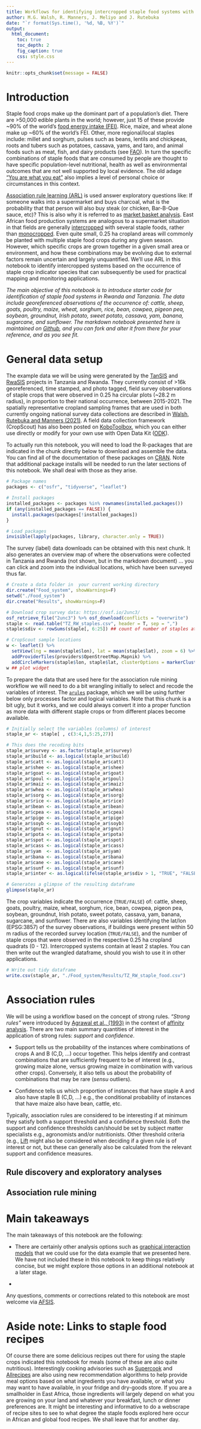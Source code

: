 ```yaml
---
title: Workflows for identifying intercropped staple food systems with association rule mining
author: M.G. Walsh, R. Manners, J. Meliyo and J. Rutebuka
date: "`r format(Sys.time(), '%d, %B, %Y')`"
output:
  html_document:
    toc: true
    toc_depth: 2
    fig_caption: true
    css: style.css
---
```


```r
knitr::opts_chunk$set(message = FALSE)
```

# Introduction

Staple food crops make up the dominant part of a population's diet. There are >50,000 edible plants in the world; however, just 15 of these provide ~90% of the world's [food energy intake (FEI)](https://www.sciencedirect.com/topics/agricultural-and-biological-sciences/food-energy). Rice, maize, and wheat alone make up ~60% of the world's FEI. Other, more regional/local staples include: millet and sorghum, pulses such as beans, lentils and chickpeas, roots and tubers such as potatoes, cassava, yams, and taro, and animal foods such as meat, fish, and dairy products (see [FAO](http://www.fao.org/3/AC832E/ac832e06.htm)). In turn the specific combinations of staple foods that are consumed by people are thought to have specific population-level nutritional, health as well as environmental outcomes that are not well supported by local evidence. The old adage ["You are what you eat"](https://www.phrases.org.uk/meanings/you-are-what-you-eat.html) also implies a level of personal choice or circumstances in this context.

[Association rule learning (ARL)](https://en.wikipedia.org/wiki/Association_rule_learning) is used answer exploratory questions like: If someone walks into a supermarket and buys charcoal, what is the probability that that person will also buy steak (or chicken, Bar-B-Que sauce, etc)? This is also why it is referred to as [market basket analysis](https://www.sciencedirect.com/topics/computer-science/market-basket-analysis). East African food production systems are analogous to a supermarket situation in that fields are generally [intercropped](https://en.wikipedia.org/wiki/Intercropping) with several staple foods, rather than [monocropped](https://en.wikipedia.org/wiki/Monocropping). Even quite small, 0.25 ha cropland areas will commonly be planted with multiple staple food crops during any given season. However, which specific crops are grown together in a given small area or environment, and how these combinations may be evolving due to external factors remain uncertain and largely unquantified. We'll use ARL in this notebook to identify intercropped systems based on the occurrence of staple crop indicator species that can subsequently be used for practical mapping and monitoring applications.

*The main objective of this notebook is to introduce starter code for identification of staple food systems in Rwanda and Tanzania. The data include georeferenced observations of the occurrence of: cattle, sheep, goats, poultry, maize, wheat, sorghum, rice, bean, cowpea, pigeon pea, soybean, groundnut, Irish potato, sweet potato, cassava, yam, banana, sugarcane, and sunflower. The markdown notebook presented here is maintained on [Github](https://github.com/mgwalsh/RwaSIS/blob/master/Cropping%20_sytems.Rmd), and you can fork and alter it from there for your reference, and as you see fit.*

# General data setup

The example data we will be using were generated by the [TanSIS](https://doi.org/10.17605/OSF.IO/4NGAU) and [RwaSIS](https://doi.org/10.17605/OSF.IO/Y9ZUT) projects in Tanzania and Rwanda. They currently consist of >16k georeferenced, time stamped, and photo tagged, field survey observations of staple crops that were observed in 0.25 ha circular plots (~28.2 m radius), in proportion to their national occurrence, between 2015-2021. The spatially representative cropland sampling frames that are used in both currently ongoing national survey data collections are described in [Walsh, Rutebuka and Manners (2021)](https://github.com/mgwalsh/RwaSIS/blob/master/RwaSIS_cropland_sample.Rmd). A field data collection framework (CropScout) has also been posted on [KoboToolbox](https://kobo.humanitarianresponse.info/#/forms/a3jwzkBTtDvdaZJgR6YjAe/), which you can either use directly or modify for your own use with Open Data Kit ([ODK](https://opendatakit.org/)).

To actually run this notebook, you will need to load the R-packages that are indicated in the chunk directly below to download and assemble the data. You can find all of the documentation of these packages on [CRAN](https://cran.r-project.org/). Note that additional package installs will be needed to run the later sections of this notebook. We shall deal with those as they arise.

```r
# Package names
packages <- c("osfr", "tidyverse", "leaflet")

# Install packages
installed_packages <- packages %in% rownames(installed.packages())
if (any(installed_packages == FALSE)) {
  install.packages(packages[!installed_packages])
}

# Load packages
invisible(lapply(packages, library, character.only = TRUE))
```

The survey (label) data downloads can be obtained with this next chunk. It also generates an overview map of where the observations were collected in Tanzania and Rwanda (not shown, but in the markdown document) ... you can click and zoom into the individual locations, which have been surveyed thus far.

```r
# Create a data folder in  your current working directory
dir.create("Food_system", showWarnings=F)
setwd("./Food_system")
dir.create("Results", showWarnings=F)

# Download crop survey data: https://osf.io/2unc3/
osf_retrieve_file("2unc3") %>% osf_download(conflicts = "overwrite")
staple <- read.table("TZ_RW_staples.csv", header = T, sep = ",")
staple$sdiv <- rowSums(staple[, 6:25]) ## count of number of staples at each survey location
```

```r
# CropScout sample locations
w <- leaflet() %>%
  setView(lng = mean(staple$lon), lat = mean(staple$lat), zoom = 6) %>%
  addProviderTiles(providers$OpenStreetMap.Mapnik) %>%
  addCircleMarkers(staple$lon, staple$lat, clusterOptions = markerClusterOptions())
w ## plot widget 
```

To prepare the data that are used here for the association rule mining workflow we will need to do a bit wrangling initially to select and recode the variables of interest. The [`arules`](https://www.rdocumentation.org/packages/arules/versions/1.6-8) package, which we will be using further below only processes factor and logical variables. Note that this chunk is a bit ugly, but it works, and we could always convert it into a proper function as more data with different staple crops or from different places become available.

```r
# Initially select the variables (columns) of interest
staple_ar <- staple[ , c(3:4,1,5:25,27)]

# This does the recoding bits
staple_ar$survey <- as.factor(staple_ar$survey)
staple_ar$build <- as.logical(staple_ar$build)
staple_ar$catt <- as.logical(staple_ar$catt)
staple_ar$shee <- as.logical(staple_ar$shee)
staple_ar$goat <- as.logical(staple_ar$goat)
staple_ar$poul <- as.logical(staple_ar$poul)
staple_ar$maiz <- as.logical(staple_ar$maiz)
staple_ar$whea <- as.logical(staple_ar$whea)
staple_ar$sorg <- as.logical(staple_ar$sorg)
staple_ar$rice <- as.logical(staple_ar$rice)
staple_ar$bean <- as.logical(staple_ar$bean)
staple_ar$cpea <- as.logical(staple_ar$cpea)
staple_ar$pige <- as.logical(staple_ar$pige)
staple_ar$soyb <- as.logical(staple_ar$soyb)
staple_ar$gnut <- as.logical(staple_ar$gnut)
staple_ar$pota <- as.logical(staple_ar$pota)
staple_ar$spot <- as.logical(staple_ar$spot)
staple_ar$cass <- as.logical(staple_ar$cass)
staple_ar$yam  <- as.logical(staple_ar$yam)
staple_ar$bana <- as.logical(staple_ar$bana)
staple_ar$cane <- as.logical(staple_ar$cane)
staple_ar$sunf <- as.logical(staple_ar$sunf)
staple_ar$inter <- as.logical(ifelse(staple_ar$sdiv > 1, "TRUE", "FALSE"))

# Generates a glimpse of the resulting dataframe
glimpse(staple_ar)
```

The crop variables indicate the occurrence (`TRUE/FALSE`) of: cattle, sheep, goats, poultry, maize, wheat, sorghum, rice, bean, cowpea, pigeon pea, soybean, groundnut, Irish potato, sweet potato, cassava, yam, banana, sugarcane, and sunflower. There are also variables identifying the lat/lon (EPSG:3857) of the survey observations, if buildings were present within 50 m radius of the recorded survey location (`TRUE/FALSE`), and the number of staple crops that were observed in the respective 0.25 ha cropland quadrats (0 - 12). Intercropped systems contain at least 2 staples. You can then write out the wrangled dataframe, should you wish to use it in other applications.

```r
# Write out tidy dataframe
write.csv(staple_ar, "./Food_system/Results/TZ_RW_staple_food.csv")
```

# Association rules

We will be using a workflow based on the concept of strong rules. *"Strong rules"* were introduced by [Agrawal et al., (1993)](https://dl.acm.org/doi/10.1145/170036.170072) in the context of [affinity analysis](https://en.wikipedia.org/wiki/Affinity_analysis). There are two main summary quantities of interest in the application of strong rules: *support* and *confidence*.

* Support tells us the probability of the instances where combinations of crops A and B (C,D, ...) occur together. This helps identify and contrast combinations that are sufficiently frequent to be of interest (e.g., growing maize alone, versus growing maize in combination with various other crops). Conversely, it also tells us about the probability of combinations that may be rare (*sensu* outliers).

* Confidence tells us which proportion of instances that have staple A and also have staple B (C,D, ...) e.g., the conditional probability of instances that have maize also have bean, cattle, etc.

Typically, association rules are considered to be interesting if at minimum they satisfy both a support threshold and a confidence threshold. Both the support and confidence thresholds can/should be set by subject matter specialists e.g., agronomists and/or nutritionists. Other threshold criteria (e.g., [Lift](https://en.wikipedia.org/wiki/Lift_(data_mining)) might also be considered when deciding if a given rule is of interest or not, but these can generally also be calculated from the relevant support and confidence measures. 

## Rule discovery and exploratory analyses



## Association rule mining

# Main takeaways

The main takeaways of this notebook are the following:

*  There are certainly other analysis options such as [graphical interaction models]() that we could use for the data example that we presented here. We have not included these in this notebook to keep things relatively concise, but we might explore those options in an additional notebook at a later stage.

*

Any questions, comments or corrections related to this notebook are most welcome via [AFSIS](mailto:mgw.africasoils.info).

# Aside note: Links to staple food recipes

Of course there are some delicious recipes out there for using the staple crops indicated this notebook for meals (some of these are also quite nutritious). Interestingly cooking advisories such as [Supercook](https://www.supercook.com/#/recipes) and [Allrecipes](https://www.allrecipes.com/search/results/?search=) are also using new recommendation algorithms to help provide meal options based on what ingredients you have available, or what you may want to have available, in your fridge and dry-goods store. If you are a smallholder in East Africa, those ingredients will largely depend on what you are growing on your land and whatever your breakfast, lunch or dinner preferences are. It might be interesting and informative to do a webscrape of recipe sites to see to what degree the staple foods explored here occur in African and global food recipes. We shall leave that for another day. 


